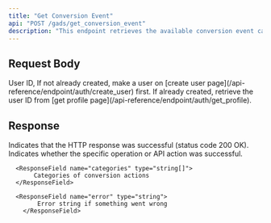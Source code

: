 ```yaml
---
title: "Get Conversion Event"
api: "POST /gads/get_conversion_event"
description: "This endpoint retrieves the available conversion event categories linked to a Google Ads account. Use it to fetch and display valid options when setting up a campaign with a conversion-based objective."
---
```


## Request Body

<ParamField body="userId" type="string" required>
	User ID, If not already created, make a user on [create user
	page](/api-reference/endpoint/auth/create_user) first. If already created,
	retrieve the user ID from [get profile
	page](/api-reference/endpoint/auth/get_profile).
</ParamField>


## Response

<ResponseField name="success" type="boolean">
	Indicates that the HTTP response was successful (status code 200 OK).
</ResponseField>


<ResponseField name="results" type="object">
  <Expandable title="Results Object">
        <ResponseField name="success" type="boolean">
			Indicates whether the specific operation or API action was successful.
        </ResponseField>

      <ResponseField name="categories" type="string[]">
           Categories of conversion actions
      </ResponseField>

      <ResponseField name="error" type="string">
    		Error string if something went wrong
    	</ResponseField>
  </Expandable>
</ResponseField>